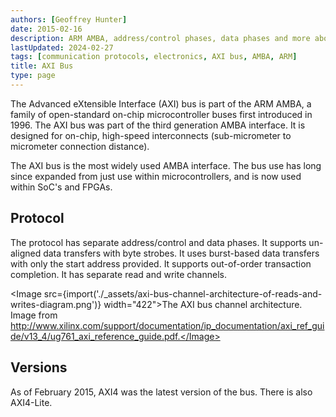 ```yaml
---
authors: [Geoffrey Hunter]
date: 2015-02-16
description: ARM AMBA, address/control phases, data phases and more about the AXI bus.
lastUpdated: 2024-02-27
tags: [communication protocols, electronics, AXI bus, AMBA, ARM]
title: AXI Bus
type: page
---
```


<WarningIsNotes />

The Advanced eXtensible Interface (AXI) bus is part of the ARM AMBA, a family of open-standard on-chip microcontroller buses first introduced in 1996. The AXI bus was part of the third generation AMBA interface. It is designed for on-chip, high-speed interconnects (sub-micrometer to micrometer connection distance).

The AXI bus is the most widely used AMBA interface. The bus use has long since expanded from just use within microcontrollers, and is now used within SoC's and FPGAs.

## Protocol

The protocol has separate address/control and data phases. It supports un-aligned data transfers with byte strobes. It uses burst-based data transfers with only the start address provided. It supports out-of-order transaction completion. It has separate read and write channels.

<Image src={import('./_assets/axi-bus-channel-architecture-of-reads-and-writes-diagram.png')} width="422">The AXI bus channel architecture. Image from http://www.xilinx.com/support/documentation/ip_documentation/axi_ref_guide/v13_4/ug761_axi_reference_guide.pdf.</Image>

## Versions

As of February 2015, AXI4 was the latest version of the bus. There is also AXI4-Lite.
